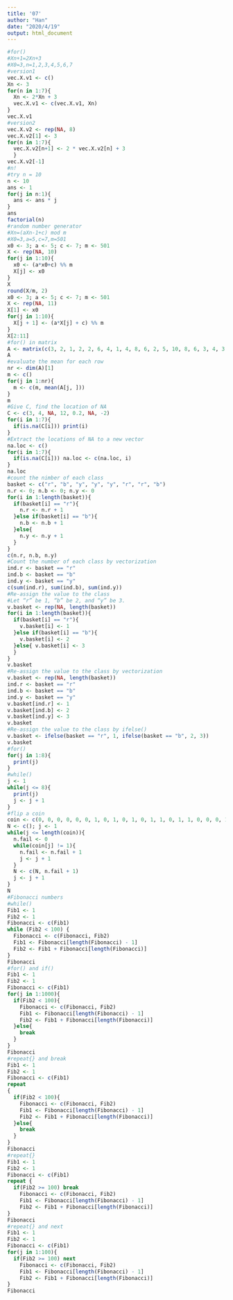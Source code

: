 ---
title: '07'
author: "Han"
date: "2020/4/19"
output: html_document
---

```{r}
#for()
#Xn+1=2Xn+3
#X0=3,n=1,2,3,4,5,6,7
#version1
vec.X.v1 <- c() 
Xn <- 3 
for(n in 1:7){ 
  Xn <- 2*Xn + 3 
  vec.X.v1 <- c(vec.X.v1, Xn) 
}
vec.X.v1
#version2
vec.X.v2 <- rep(NA, 8) 
vec.X.v2[1] <- 3 
for(n in 1:7){ 
  vec.X.v2[n+1] <- 2 * vec.X.v2[n] + 3 
  } 
vec.X.v2[-1]
#n!
#try n = 10 
n <- 10 
ans <- 1 
for(j in n:1){ 
  ans <- ans * j
} 
ans 
factorial(n) 
#random number generator
#Xn=(aXn-1+c) mod m
#X0=3,a=5,c=7,m=501
x0 <- 3; a <- 5; c <- 7; m <- 501
X <- rep(NA, 10) 
for(j in 1:10){ 
  x0 <- (a*x0+c) %% m 
  X[j] <- x0 
} 
X
round(X/m, 2)
x0 <- 3; a <- 5; c <- 7; m <- 501 
X <- rep(NA, 11) 
X[1] <- x0 
for(j in 1:10){
  X[j + 1] <- (a*X[j] + c) %% m 
}
X[2:11] 
#for() in matrix
A <- matrix(c(3, 2, 1, 2, 2, 6, 4, 1, 4, 8, 6, 2, 5, 10, 8, 6, 3, 4, 3, 4), 4, 5) 
A
#evaluate the mean for each row
nr <- dim(A)[1]
m <- c() 
for(j in 1:nr){
  m <- c(m, mean(A[j, ]))
}
m 
#Give C, find the location of NA
C <- c(3, 4, NA, 12, 0.2, NA, -2) 
for(i in 1:7){ 
  if(is.na(C[i])) print(i) 
}
#Extract the locations of NA to a new vector 
na.loc <- c() 
for(i in 1:7){
  if(is.na(C[i])) na.loc <- c(na.loc, i) 
}
na.loc
#count the nimber of each class
basket <- c("r", "b", "y", "y", "y", "r", "r", "b") 
n.r <- 0; n.b <- 0; n.y <- 0 
for(i in 1:length(basket)){
  if(basket[i] == "r"){
    n.r <- n.r + 1 
  }else if(basket[i] == "b"){
    n.b <- n.b + 1 
  }else{
    n.y <- n.y + 1 
  } 
} 
c(n.r, n.b, n.y)
#Count the number of each class by vectorization
ind.r <- basket == "r" 
ind.b <- basket == "b" 
ind.y <- basket == "y" 
c(sum(ind.r), sum(ind.b), sum(ind.y))
#Re-assign the value to the class
#Let “r” be 1, “b” be 2, and “y” be 3. 
v.basket <- rep(NA, length(basket)) 
for(i in 1:length(basket)){
  if(basket[i] == "r"){
    v.basket[i] <- 1 
  }else if(basket[i] == "b"){
    v.basket[i] <- 2 
  }else{ v.basket[i] <- 3 
  } 
}
v.basket
#Re-assign the value to the class by vectorization
v.basket <- rep(NA, length(basket)) 
ind.r <- basket == "r" 
ind.b <- basket == "b" 
ind.y <- basket == "y"
v.basket[ind.r] <- 1
v.basket[ind.b] <- 2
v.basket[ind.y] <- 3 
v.basket 
#Re-assign the value to the class by ifelse()
v.basket <- ifelse(basket == "r", 1, ifelse(basket == "b", 2, 3))
v.basket 
#for()
for(j in 1:8){
  print(j) 
} 
#while()
j <- 1 
while(j <= 8){
  print(j)
  j <- j + 1 
} 
#flip a coin
coin <- c(0, 0, 0, 0, 0, 0, 1, 0, 1, 0, 1, 0, 1, 1, 0, 1, 1, 0, 0, 0, 1, 0, 1, 0, 0, 0, 0, 0, 0, 0, 1) 
N <- c(); j <- 1 
while(j <= length(coin)){ 
  n.fail <- 0 
  while(coin[j] != 1){ 
    n.fail <- n.fail + 1 
    j <- j + 1 
  } 
  N <- c(N, n.fail + 1) 
  j <- j + 1 
}
N 
#Fibonacci numbers
#while()
Fib1 <- 1 
Fib2 <- 1 
Fibonacci <- c(Fib1) 
while (Fib2 < 100) {
  Fibonacci <- c(Fibonacci, Fib2) 
  Fib1 <- Fibonacci[length(Fibonacci) - 1] 
  Fib2 <- Fib1 + Fibonacci[length(Fibonacci)] 
}
Fibonacci 
#for() and if()
Fib1 <- 1 
Fib2 <- 1 
Fibonacci <- c(Fib1) 
for(j in 1:1000){ 
  if(Fib2 < 100){
    Fibonacci <- c(Fibonacci, Fib2) 
    Fib1 <- Fibonacci[length(Fibonacci) - 1] 
    Fib2 <- Fib1 + Fibonacci[length(Fibonacci)] 
  }else{
    break 
  } 
} 
Fibonacci
#repeat{} and break
Fib1 <- 1 
Fib2 <- 1 
Fibonacci <- c(Fib1) 
repeat 
{
  if(Fib2 < 100){
    Fibonacci <- c(Fibonacci, Fib2) 
    Fib1 <- Fibonacci[length(Fibonacci) - 1]     
    Fib2 <- Fib1 + Fibonacci[length(Fibonacci)] 
  }else{
    break
  } 
}
Fibonacci 
#repeat{}
Fib1 <- 1 
Fib2 <- 1 
Fibonacci <- c(Fib1) 
repeat {
  if(Fib2 >= 100) break
    Fibonacci <- c(Fibonacci, Fib2) 
    Fib1 <- Fibonacci[length(Fibonacci) - 1] 
    Fib2 <- Fib1 + Fibonacci[length(Fibonacci)] 
} 
Fibonacci
#repeat{} and next
Fib1 <- 1 
Fib2 <- 1 
Fibonacci <- c(Fib1)
for(j in 1:100){
  if(Fib2 >= 100) next 
    Fibonacci <- c(Fibonacci, Fib2) 
    Fib1 <- Fibonacci[length(Fibonacci) - 1] 
    Fib2 <- Fib1 + Fibonacci[length(Fibonacci)] 
} 
Fibonacci 


```

